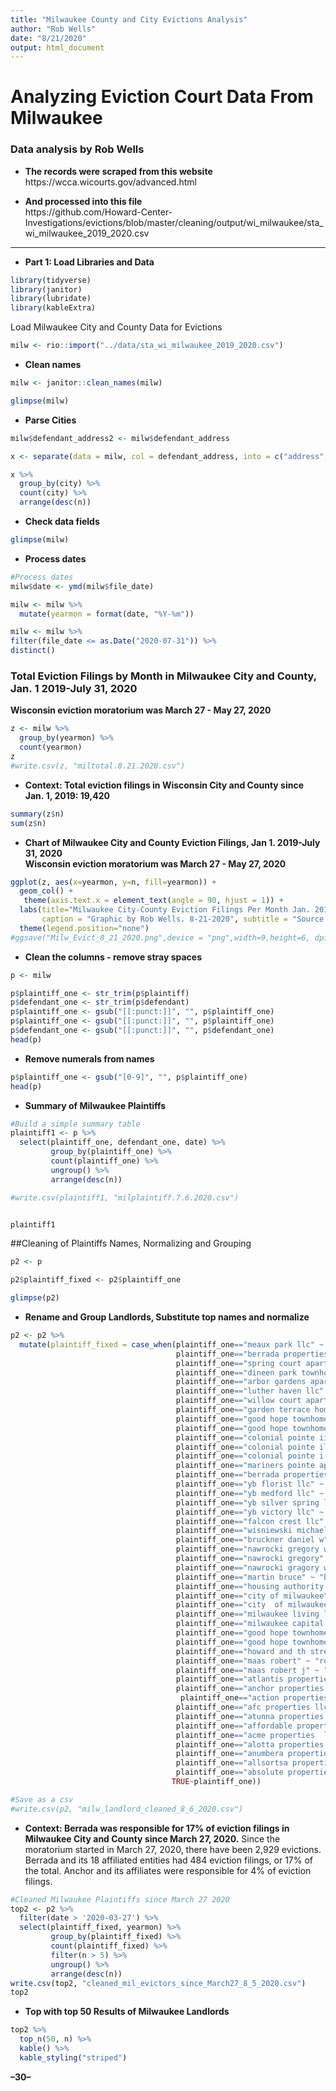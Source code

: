 ```yaml
---
title: "Milwaukee County and City Evictions Analysis"
author: "Rob Wells"
date: "8/21/2020"
output: html_document
---
```


# Analyzing Eviction Court Data From Milwaukee
### Data analysis by Rob Wells


- **The records were scraped from this website**  
https://wcca.wicourts.gov/advanced.html 

- **And processed into this file**    
https://github.com/Howard-Center-Investigations/evictions/blob/master/cleaning/output/wi_milwaukee/sta_wi_milwaukee_2019_2020.csv

--------------------------------------------------------------------
- **Part 1: Load Libraries and Data**

```r
library(tidyverse)
library(janitor)
library(lubridate)
library(kableExtra)
```
Load Milwaukee City and County Data for Evictions
```r
milw <- rio::import("../data/sta_wi_milwaukee_2019_2020.csv") 
```

- **Clean names**
```r
milw <- janitor::clean_names(milw)
```

```r
glimpse(milw)
```



- **Parse Cities **
```r
milw$defendant_address2 <- milw$defendant_address

x <- separate(data = milw, col = defendant_address, into = c("address", "city", "state_zip"), sep = ", ", extra = "merge", fill = "right")
```

```r
x %>% 
  group_by(city) %>%
  count(city) %>% 
  arrange(desc(n))
```

- **Check data fields**
```r
glimpse(milw)
```
- **Process dates** 
```r
#Process dates
milw$date <- ymd(milw$file_date)

milw <- milw %>% 
  mutate(yearmon = format(date, "%Y-%m"))
```

```r
milw <- milw %>%
filter(file_date <= as.Date("2020-07-31")) %>%
distinct()
```

### Total Eviction Filings by Month in Milwaukee City and County, Jan. 1 2019-July 31, 2020
**Wisconsin eviction moratorium was March 27 - May 27, 2020**
```r
z <- milw %>% 
  group_by(yearmon) %>%
  count(yearmon)
z
#write.csv(z, "miltotal.8.21.2020.csv")

```

- **Context: Total eviction filings in Wisconsin City and County since Jan. 1, 2019: 19,420**
```r
summary(z$n)
sum(z$n)
```

- **Chart of Milwaukee City and County Eviction Filings, Jan 1. 2019-July 31, 2020**  
**Wisconsin eviction moratorium was March 27 - May 27, 2020**
```r

ggplot(z, aes(x=yearmon, y=n, fill=yearmon)) +
  geom_col() +
   theme(axis.text.x = element_text(angle = 90, hjust = 1)) +
  labs(title="Milwaukee City-County Eviction Filings Per Month Jan. 2019-July 2020",y="Evictions", x= "", 
       caption = "Graphic by Rob Wells. 8-21-2020", subtitle = "Source: Wisconsin Circuit Court records")+
  theme(legend.position="none") 
#ggsave("Milw_Evict_8_21_2020.png",device = "png",width=9,height=6, dpi=500)
```

- **Clean the columns - remove stray spaces**

```r
p <- milw
```

```r
p$plaintiff_one <- str_trim(p$plaintiff)
p$defendant_one <- str_trim(p$defendant)
p$plaintiff_one <- gsub("[[:punct:]]", "", p$plaintiff_one)
p$plaintiff_one <- gsub("[[:punct:]]", "", p$plaintiff_one)
p$defendant_one <- gsub("[[:punct:]]", "", p$defendant_one)
head(p)
```

- **Remove numerals from names **
```r
p$plaintiff_one <- gsub("[0-9]", "", p$plaintiff_one)
head(p)
```


- **Summary of Milwaukee Plaintiffs **
```r
#Build a simple summary table
plaintiff1 <- p %>% 
  select(plaintiff_one, defendant_one, date) %>% 
         group_by(plaintiff_one) %>% 
         count(plaintiff_one) %>% 
         ungroup() %>% 
         arrange(desc(n))

#write.csv(plaintiff1, "milplaintiff.7.6.2020.csv")


plaintiff1
```
##Cleaning of Plaintiffs Names, Normalizing and Grouping

```r
p2 <- p
```

```r
p2$plaintiff_fixed <- p2$plaintiff_one
```


```r
glimpse(p2)
```

- **Rename and Group Landlords, Substitute top names and normalize**
```r
p2 <- p2 %>% 
  mutate(plaintiff_fixed = case_when(plaintiff_one=="meaux park llc" ~ "berrada",
                                     plaintiff_one=="berrada properties  llc" ~ "berrada",
                                     plaintiff_one=="spring court apartments llc" ~ "berrada",
                                     plaintiff_one=="dineen park townhomes llc" ~ "berrada",
                                     plaintiff_one=="arbor gardens apartments llc" ~ "berrada",
                                     plaintiff_one=="luther haven llc" ~ "berrada",
                                     plaintiff_one=="willow court apartments llc" ~ "berrada",
                                     plaintiff_one=="garden terrace homes llc" ~ "berrada",
                                     plaintiff_one=="good hope townhomes ii llc" ~ "berrada",
                                     plaintiff_one=="good hope townhomes llc" ~ "berrada",
                                     plaintiff_one=="colonial pointe ii apartments llc" ~ "berrada",
                                     plaintiff_one=="colonial pointe il apartments llc" ~ "berrada",
                                     plaintiff_one=="colonial pointe i apartments llc" ~ "berrada",
                                     plaintiff_one=="mariners pointe apartments llc" ~ "berrada",
                                     plaintiff_one=="berrada properties llc" ~ "berrada",
                                     plaintiff_one=="yb florist llc" ~ "berrada",
                                     plaintiff_one=="yb medford llc" ~ "berrada",
                                     plaintiff_one=="yb silver spring llc" ~ "berrada",
                                     plaintiff_one=="yb victory llc" ~ "berrada",
                                     plaintiff_one=="falcon crest llc" ~ "berrada",
                                     plaintiff_one=="wisniewski michael s" ~ "michael_s_wisniewski",
                                     plaintiff_one=="bruckner daniel w" ~ "daniel_w_bruckner",
                                     plaintiff_one=="nawrocki gregory w" ~ "gregory_w_nawrocki",
                                     plaintiff_one=="nawrocki gregory" ~ "gregory_w_nawrocki",
                                     plaintiff_one=="nawrocki gragory w" ~ "gregory_w_nawrocki",
                                     plaintiff_one=="martin bruce" ~ "bruce_martin",
                                     plaintiff_one=="housing authority of the city of milwaukee" ~ "milwaukee_city_housing_authority",
                                     plaintiff_one=="city of milwaukee" ~ "milwaukee_city",
                                     plaintiff_one=="city  of milwaukee" ~ "milwaukee_city",
                                     plaintiff_one=="milwaukee living llc" ~ "milwaukee_living",
                                     plaintiff_one=="milwaukee capital properties llc" ~ "milwaukee_capital_properties",
                                     plaintiff_one=="good hope townhomes ii llc" ~ "good_hope_townhomes",
                                     plaintiff_one=="good hope townhomes llc" ~ "good_hope_townhomes",
                                     plaintiff_one=="howard and th street holding company" ~ "howard_76_st_holding_co",
                                     plaintiff_one=="maas robert" ~ "robert_maas",
                                     plaintiff_one=="maas robert j" ~ "robert_maas",
                                     plaintiff_one=="atlantis properties llc" ~ "anchor_properties",
                                     plaintiff_one=="anchor properties llc" ~ "anchor_properties",
                                      plaintiff_one=="action properties llc" ~ "anchor_properties",
                                     plaintiff_one=="afc properties llc" ~ "anchor_properties",
                                     plaintiff_one=="atunna properties llc" ~ "anchor_properties",
                                     plaintiff_one=="affordable properties llc" ~ "anchor_properties",
                                     plaintiff_one=="acme properties  llc" ~ "anchor_properties",
                                     plaintiff_one=="alotta properties llc" ~ "anchor_properties",
                                     plaintiff_one=="anumbera properties llc" ~ "anchor_properties",
                                     plaintiff_one=="allsortsa properties llc" ~ "anchor_properties",
                                     plaintiff_one=="absolute properties llc" ~ "anchor_properties",
                                    TRUE~plaintiff_one)) 

```

```r
#Save as a csv
#write.csv(p2, "milw_landlord_cleaned_8_6_2020.csv")
```


- **Context: Berrada was responsible for 17% of eviction filings in Milwaukee City and County since March 27, 2020.** Since the moratorium started in March 27, 2020, there have been 2,929 evictions. Berrada and its 18 affiliated entities had 484 eviction filings, or 17% of the total. Anchor and its affiliates were responsible for 4% of eviction filings.
```r
#Cleaned Milwaukee Plaintiffs since March 27 2020
top2 <- p2 %>% 
  filter(date > '2020-03-27') %>% 
  select(plaintiff_fixed, yearmon) %>% 
         group_by(plaintiff_fixed) %>% 
         count(plaintiff_fixed) %>% 
         filter(n > 5) %>% 
         ungroup() %>% 
         arrange(desc(n))
write.csv(top2, "cleaned_mil_evictors_since_March27_8_5_2020.csv")
top2
```


- **Top with top 50 Results of Milwaukee Landlords**
```r
top2 %>% 
  top_n(50, n) %>% 
  kable() %>% 
  kable_styling("striped")

```




**--30--**

